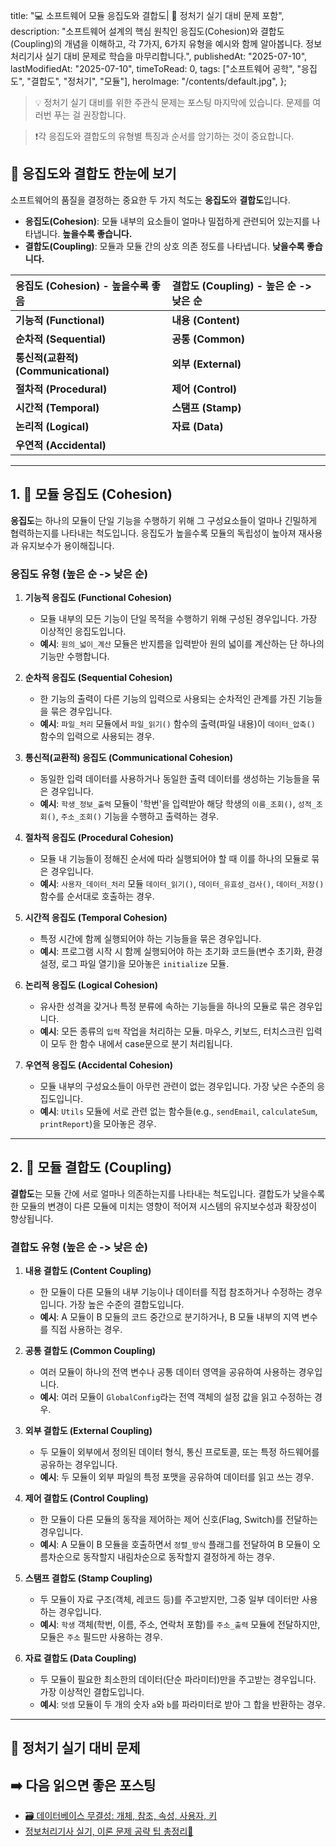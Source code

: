 
  title: "💻 소프트웨어 모듈 응집도와 결합도| 🚀 정처기 실기 대비 문제 포함",
  description:
    "소프트웨어 설계의 핵심 원칙인 응집도(Cohesion)와 결합도(Coupling)의 개념을 이해하고, 각 7가지, 6가지 유형을 예시와 함께 알아봅니다. 정보처리기사 실기 대비 문제로 학습을 마무리합니다.",
  publishedAt: "2025-07-10",
  lastModifiedAt: "2025-07-10",
  timeToRead: 0,
  tags: ["소프트웨어 공학", "응집도", "결합도", "정처기", "모듈"],
  heroImage: "/contents/default.jpg",
};

> 💡 정처기 실기 대비를 위한 주관식 문제는 포스팅 마지막에 있습니다. 문제를 여러번 푸는 걸 권장합니다.

> ❗️각 응집도와 결합도의 유형별 특징과 순서를 암기하는 것이 중요합니다.

## 🚀 응집도와 결합도 한눈에 보기

소프트웨어의 품질을 결정하는 중요한 두 가지 척도는 **응집도**와 **결합도**입니다.

- **응집도(Cohesion)**: 모듈 내부의 요소들이 얼마나 밀접하게 관련되어 있는지를 나타냅니다. **높을수록 좋습니다.**
- **결합도(Coupling)**: 모듈과 모듈 간의 상호 의존 정도를 나타냅니다. **낮을수록 좋습니다.**

| 응집도 (Cohesion) - **높을수록 좋음** | 결합도 (Coupling) - **높은 순 -> 낮은 순** |
| :------------------------------------ | :----------------------------------------- |
| **기능적 (Functional)**               | **내용 (Content)**                         |
| **순차적 (Sequential)**               | **공통 (Common)**                          |
| **통신적(교환적) (Communicational)**  | **외부 (External)**                        |
| **절차적 (Procedural)**               | **제어 (Control)**                         |
| **시간적 (Temporal)**                 | **스탬프 (Stamp)**                         |
| **논리적 (Logical)**                  | **자료 (Data)**                            |
| **우연적 (Accidental)**               |                                            |

---

## 1. 🧩 모듈 응집도 (Cohesion)

**응집도**는 하나의 모듈이 단일 기능을 수행하기 위해 그 구성요소들이 얼마나 긴밀하게 협력하는지를 나타내는 척도입니다. 응집도가 높을수록 모듈의 독립성이 높아져 재사용과 유지보수가 용이해집니다.

### 응집도 유형 (높은 순 -> 낮은 순)

1.  **기능적 응집도 (Functional Cohesion)**

    - 모듈 내부의 모든 기능이 단일 목적을 수행하기 위해 구성된 경우입니다. 가장 이상적인 응집도입니다.
    - **예시**: `원의_넓이_계산` 모듈은 반지름을 입력받아 원의 넓이를 계산하는 단 하나의 기능만 수행합니다.

2.  **순차적 응집도 (Sequential Cohesion)**

    - 한 기능의 출력이 다른 기능의 입력으로 사용되는 순차적인 관계를 가진 기능들을 묶은 경우입니다.
    - **예시**: `파일_처리` 모듈에서 `파일_읽기()` 함수의 출력(파일 내용)이 `데이터_압축()` 함수의 입력으로 사용되는 경우.

3.  **통신적(교환적) 응집도 (Communicational Cohesion)**

    - 동일한 입력 데이터를 사용하거나 동일한 출력 데이터를 생성하는 기능들을 묶은 경우입니다.
    - **예시**: `학생_정보_출력` 모듈이 '학번'을 입력받아 해당 학생의 `이름_조회()`, `성적_조회()`, `주소_조회()` 기능을 수행하고 출력하는 경우.

4.  **절차적 응집도 (Procedural Cohesion)**

    - 모듈 내 기능들이 정해진 순서에 따라 실행되어야 할 때 이를 하나의 모듈로 묶은 경우입니다.
    - **예시**: `사용자_데이터_처리` 모듈 `데이터_읽기()`, `데이터_유효성_검사()`, `데이터_저장()` 함수를 순서대로 호출하는 경우.

5.  **시간적 응집도 (Temporal Cohesion)**

    - 특정 시간에 함께 실행되어야 하는 기능들을 묶은 경우입니다.
    - **예시**: 프로그램 시작 시 함께 실행되어야 하는 초기화 코드들(변수 초기화, 환경 설정, 로그 파일 열기)을 모아놓은 `initialize` 모듈.

6.  **논리적 응집도 (Logical Cohesion)**

    - 유사한 성격을 갖거나 특정 분류에 속하는 기능들을 하나의 모듈로 묶은 경우입니다.
    - **예시**: 모든 종류의 `입력` 작업을 처리하는 모듈. 마우스, 키보드, 터치스크린 입력이 모두 한 함수 내에서 case문으로 분기 처리됩니다.

7.  **우연적 응집도 (Accidental Cohesion)**
    - 모듈 내부의 구성요소들이 아무런 관련이 없는 경우입니다. 가장 낮은 수준의 응집도입니다.
    - **예시**: `Utils` 모듈에 서로 관련 없는 함수들(e.g., `sendEmail`, `calculateSum`, `printReport`)을 모아놓은 경우.

---

## 2. 🔗 모듈 결합도 (Coupling)

**결합도**는 모듈 간에 서로 얼마나 의존하는지를 나타내는 척도입니다. 결합도가 낮을수록 한 모듈의 변경이 다른 모듈에 미치는 영향이 적어져 시스템의 유지보수성과 확장성이 향상됩니다.

### 결합도 유형 (높은 순 -> 낮은 순)

1.  **내용 결합도 (Content Coupling)**

    - 한 모듈이 다른 모듈의 내부 기능이나 데이터를 직접 참조하거나 수정하는 경우입니다. 가장 높은 수준의 결합도입니다.
    - **예시**: A 모듈이 B 모듈의 코드 중간으로 분기하거나, B 모듈 내부의 지역 변수를 직접 사용하는 경우.

2.  **공통 결합도 (Common Coupling)**

    - 여러 모듈이 하나의 전역 변수나 공통 데이터 영역을 공유하여 사용하는 경우입니다.
    - **예시**: 여러 모듈이 `GlobalConfig`라는 전역 객체의 설정 값을 읽고 수정하는 경우.

3.  **외부 결합도 (External Coupling)**

    - 두 모듈이 외부에서 정의된 데이터 형식, 통신 프로토콜, 또는 특정 하드웨어를 공유하는 경우입니다.
    - **예시**: 두 모듈이 외부 파일의 특정 포맷을 공유하여 데이터를 읽고 쓰는 경우.

4.  **제어 결합도 (Control Coupling)**

    - 한 모듈이 다른 모듈의 동작을 제어하는 제어 신호(Flag, Switch)를 전달하는 경우입니다.
    - **예시**: A 모듈이 B 모듈을 호출하면서 `정렬_방식` 플래그를 전달하여 B 모듈이 오름차순으로 동작할지 내림차순으로 동작할지 결정하게 하는 경우.

5.  **스탬프 결합도 (Stamp Coupling)**

    - 두 모듈이 자료 구조(객체, 레코드 등)를 주고받지만, 그중 일부 데이터만 사용하는 경우입니다.
    - **예시**: `학생` 객체(학번, 이름, 주소, 연락처 포함)를 `주소_출력` 모듈에 전달하지만, 모듈은 `주소` 필드만 사용하는 경우.

6.  **자료 결합도 (Data Coupling)**
    - 두 모듈이 필요한 최소한의 데이터(단순 파라미터)만을 주고받는 경우입니다. 가장 이상적인 결합도입니다.
    - **예시**: `덧셈` 모듈이 두 개의 숫자 `a`와 `b`를 파라미터로 받아 그 합을 반환하는 경우.

---

## 📝 정처기 실기 대비 문제

<ProblemAnswer
  problem="모듈 내부의 요소들이 하나의 목적을 위해 얼마나 긴밀하게 연관되어 있는지를 나타내는 척도는 무엇인가?"
  correctAnswer="응집도"
/>

<ProblemAnswer
  problem="모듈 간의 상호 의존성 정도를 나타내며, 낮을수록 좋은 설계로 평가받는 것은 무엇인가?"
  correctAnswer="결합도"
/>

<ProblemAnswer
  problem="응집도 유형 중, 모듈 내 모든 기능이 단일 목적을 수행하기 위해 구성되어 가장 이상적인 것으로 평가받는 응집도는 무엇인가?"
  correctAnswer="기능적 응집도"
/>

<ProblemAnswer
  problem="결합도 유형 중, 두 모듈이 필요한 최소한의 데이터만을 파라미터로 주고받아 가장 바람직한 것으로 평가받는 결합도는 무엇인가?"
  correctAnswer="자료 결합도"
/>

<ProblemAnswer
  problem="응집도, 결합도를 높은 것부터 낮은 순으로 나열하시오."
  correctAnswer="응집도: 기능적 > 순차적 > 통신적 > 절차적 > 시간적 > 논리적 > 우연적
결합도: 내용 > 공통 > 외부 > 제어 > 스탬프 > 자료"
/>

<ProblemAnswer
  problem="다른 모듈 내부에 있는 변수나 기능을 또 다른 모듈에서 사용하는 경우의 결합도"
  correctAnswer="내용 결합도"
/>

<ProblemAnswer
  problem="모듈 간의 인터페이스로 배열이나 객체, 구조 등이 전달되는 경우의 결합도"
  correctAnswer="스탬프 결합도"
/>

<ProblemAnswer
  problem="파라미터가 아닌 모듈 밖에 선언된 전역 변수를 참조하고 전역 변수를 갱신하는 식으로 모듈 간 데이터를 주고받는 경우의 결합도"
  correctAnswer="공통 결합도"
/>

<ProblemAnswer
  problem="결합도 중 제어 요소가 전달되는 경우의 결합도를 영어로 쓰시오."
  correctAnswer="Control Coupling"
/>

<ProblemAnswer
  problem="입출력 간 연관성은 없으나 순서에 따라 실행되어야 하는 경우의 응집도"
  correctAnswer="순차적 응집도"
/>

<ProblemAnswer
  problem="동일한 입력 데이터를 사용하거나 동일한 출력 데이터를 생성하는 기능들을 묶은 경우의 응집도"
  correctAnswer="통신적(교환적) 응집도"
/>

<ProblemAnswer
  problem="모든 기능들이 연관되어 있는 응집도"
  correctAnswer="기능적 응집도"
/>

<ProblemAnswer
  problem="이전 기능의 출력을 다음 기능의 입력으로 사용하는 응집도"
  correctAnswer="순차적 응집도"
/>

## ➡️ 다음 읽으면 좋은 포스팅

- [🗃️ 데이터베이스 무결성: 개체, 참조, 속성, 사용자, 키](/ko/blog/data-integrity-for-exam)
- [정보처리기사 실기, 이론 문제 공략 팁 총정리📝](/ko/blog/korean-information-processing-engineer-practical-exam-strategy)
